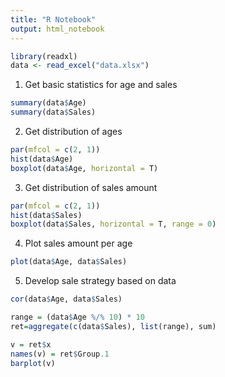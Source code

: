 ---
title: "R Notebook"
output: html_notebook
---

```{r}
library(readxl)
data <- read_excel("data.xlsx")
```

1) Get basic statistics for age and sales
```{r}
summary(data$Age)
summary(data$Sales)
```

2) Get distribution of ages
```{r}
par(mfcol = c(2, 1))
hist(data$Age)
boxplot(data$Age, horizontal = T)
```

3) Get distribution of sales amount 
```{r}
par(mfcol = c(2, 1))
hist(data$Sales)
boxplot(data$Sales, horizontal = T, range = 0)
```

4) Plot sales amount per age
```{r}
plot(data$Age, data$Sales)
```

5) Develop sale strategy based on data
```{r}
cor(data$Age, data$Sales)
```

```{r}
range = (data$Age %/% 10) * 10
ret=aggregate(c(data$Sales), list(range), sum)

v = ret$x
names(v) = ret$Group.1
barplot(v)
```
